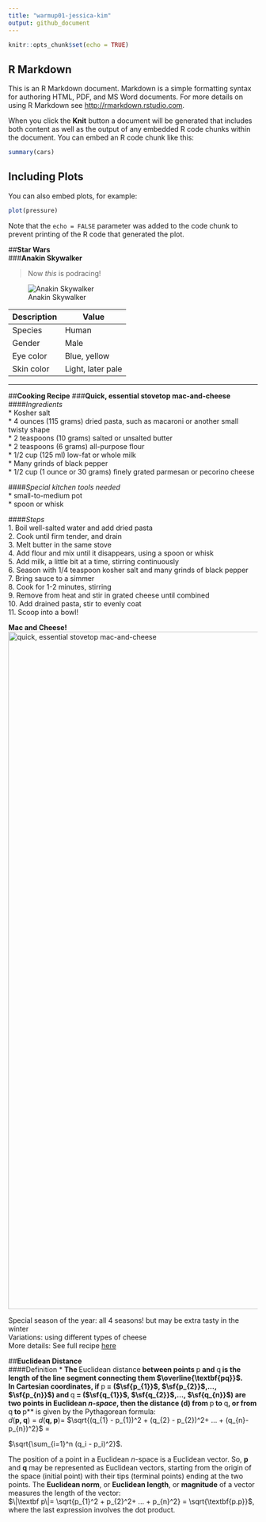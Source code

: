 ```yaml
---
title: "warmup01-jessica-kim"
output: github_document
---
```


```r
knitr::opts_chunk$set(echo = TRUE)
```

## R Markdown

This is an R Markdown document. Markdown is a simple formatting syntax for authoring HTML, PDF, and MS Word documents. For more details on using R Markdown see <http://rmarkdown.rstudio.com>.

When you click the **Knit** button a document will be generated that includes both content as well as the output of any embedded R code chunks within the document. You can embed an R code chunk like this:

```r
summary(cars)
```

## Including Plots

You can also embed plots, for example:

```r
plot(pressure)
```

Note that the `echo = FALSE` parameter was added to the code chunk to prevent printing of the R code that generated the plot.  

##**Star Wars**  
###**Anakin Skywalker**

> Now _this_ is podracing!

  ![Anakin Skywalker](https://upload.wikimedia.org/wikipedia/en/thumb/7/74/Anakin-Jedi.jpg/220px-Anakin-Jedi.jpg)

Description | Value
------------|------------------
Species     | Human
Gender      | Male
Eye color   | Blue, yellow
Skin color  | Light, later pale
-------------------------------

##**Cooking Recipe**
###**Quick, essential stovetop mac-and-cheese**  
####_Ingredients_  
* Kosher salt  
* 4 ounces (115 grams) dried pasta, such as macaroni or another small twisty shape  
* 2 teaspoons (10 grams) salted or unsalted butter  
* 2 teaspoons (6 grams) all-purpose flour  
* 1/2 cup (125 ml) low-fat or whole milk  
* Many grinds of black pepper  
* 1/2 cup (1 ounce or 30 grams) finely grated parmesan or pecorino cheese  

####_Special kitchen tools needed_  
* small-to-medium pot  
* spoon or whisk  

####_Steps_  
1. Boil well-salted water and add dried pasta  
2. Cook until firm tender, and drain  
3. Melt butter in the same stove  
4. Add flour and mix until it disappears, using a spoon or whisk  
5. Add milk, a little bit at a time, stirring continuously  
6. Season with 1/4 teaspoon kosher salt and many grinds of black pepper  
7. Bring sauce to a simmer  
8. Cook for 1-2 minutes, stirring  
9. Remove from heat and stir in grated cheese until combined  
10. Add drained pasta, stir to evenly coat  
11. Scoop into a bowl!  

**Mac and Cheese!**<a data-flickr-embed="true"  href="https://www.flickr.com/photos/smitten/26632504958/in/photostream/lightbox/" title="quick, essential stovetop mac-and-cheese"><img src="https://farm5.staticflickr.com/4623/26632504958_446f69d87c_k.jpg" width="2048" height="1366" alt="quick, essential stovetop mac-and-cheese"></a>

Special season of the year: all 4 seasons! but may be extra tasty in the winter  
Variations: using different types of cheese  
More details: See full recipe [here](https://smittenkitchen.com/2018/02/quick-essential-stovetop-mac-and-cheese/)

##**Euclidean Distance**  
####Definition
***
The **Euclidean distance** between points **p** and **q** is the length of the line segment connecting them $\overline{\textbf{pq}}$.  
In Cartesian coordinates, if **p** = ($\sf{p_{1}}$, $\sf{p_{2}}$,..., $\sf{p_{n}}$) and **q** = ($\sf{q_{1}}$, $\sf{q_{2}}$,..., $\sf{q_{n}}$) are two points in Euclidean _n-space_, then the distance (d) from **p** to **q**, or from **q** to **p** is given by the Pythagorean formula:  
$\mathit{d}$$(\textbf{p, q})$ = $\mathit{d}$$(\textbf{q, p})$=
$\sqrt{(q_{1} - p_{1})^2 + (q_{2} - p_{2})^2+ ... + (q_{n}-p_{n})^2}$ =

$\sqrt{\sum_{i=1}^n  (q_i - p_i)^2}$.

The position of a point in a Euclidean _n_-space is a Euclidean vector. So, **p** and **q** may be represented as Euclidean vectors, starting from the origin of the space (initial point) with their tips (terminal points) ending at the two points. The **Euclidean norm**, or **Euclidean length**, or **magnitude** of a vector measures the length of the vector: <br>
$\|\textbf p\|= \sqrt{p_{1}^2 + p_{2}^2+ ... + p_{n}^2} = \sqrt{\textbf{p.p}}$, <br>
where the last expression involves the dot product.